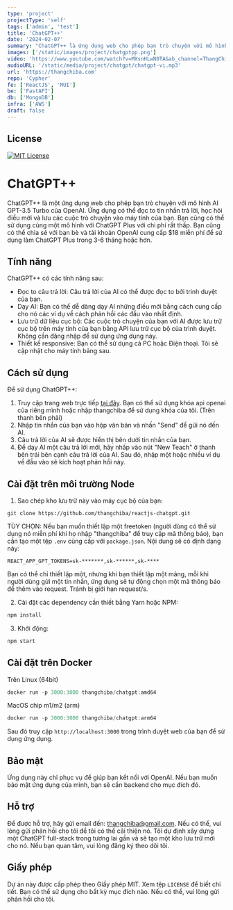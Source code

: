 ```yaml
---
type: 'project'
projectType: 'self'
tags: ['admin', 'test']
title: 'ChatGPT++'
date: '2024-02-07'
summary: "ChatGPT++ là ứng dụng web cho phép bạn trò chuyện với mô hình AI GPT-3.5 Turbo của OpenAI. Ứng dụng có thể đọc to tin nhắn trả lời, học hỏi điều mới và lưu các cuộc trò chuyện vào máy tính của bạn. Bạn cũng có thể sử dụng cùng một mô hình với ChatGPT Plus với chi phí rất thấp."
images: ['/static/images/project/chatgptpp.png']
video: 'https://www.youtube.com/watch?v=MXsnHLwN0TA&ab_channel=ThangChiba'
audioURL: '/static/media/project/chatgpt/chatgpt-vi.mp3'
url: 'https://thangchiba.com'
repo: 'Cypher'
fe: ['ReactJS', 'MUI']
be: ['FastAPI']
db: ['MongoDB']
infra: ['AWS']
draft: false
---
```



## License
[![MIT License](https://img.shields.io/badge/License-MIT-green.svg)](https://choosealicense.com/licenses/mit/)

# ChatGPT++

ChatGPT++ là một ứng dụng web cho phép bạn trò chuyện với mô hình AI GPT-3.5 Turbo của OpenAI. Ứng dụng có thể đọc to tin nhắn trả lời, học hỏi điều mới và lưu các cuộc trò chuyện vào máy tính của bạn. Bạn cũng có thể sử dụng cùng một mô hình với ChatGPT Plus với chi phí rất thấp. Bạn cũng có thể chia sẻ với bạn bè và tài khoản OpenAI cung cấp $18 miễn phí để sử dụng làm ChatGPT Plus trong 3-6 tháng hoặc hơn.

## Tính năng

ChatGPT++ có các tính năng sau:

- Đọc to câu trả lời: Câu trả lời của AI có thể được đọc to bởi trình duyệt của bạn.
- Dạy AI: Bạn có thể dễ dàng dạy AI những điều mới bằng cách cung cấp cho nó các ví dụ về cách phản hồi các đầu vào nhất định.
- Lưu trữ dữ liệu cục bộ: Các cuộc trò chuyện của bạn với AI được lưu trữ cục bộ trên máy tính của bạn bằng API lưu trữ cục bộ của trình duyệt. Không cần đăng nhập để sử dụng ứng dụng này.
- Thiết kế responsive: Bạn có thể sử dụng cả PC hoặc Điện thoại. Tôi sẽ cập nhật cho máy tính bảng sau.

## Cách sử dụng

Để sử dụng ChatGPT++:

1. Truy cập trang web trực tiếp [tại đây](https://thangchiba.com/chatgpt). Bạn có thể sử dụng khóa api openai của riêng mình hoặc nhập thangchiba để sử dụng khóa của tôi. (Trên thanh bên phải)
2. Nhập tin nhắn của bạn vào hộp văn bản và nhấn "Send" để gửi nó đến AI.
3. Câu trả lời của AI sẽ được hiển thị bên dưới tin nhắn của bạn.
4. Để dạy AI một câu trả lời mới, hãy nhấp vào nút "New Teach" ở thanh bên trái bên cạnh câu trả lời của AI. Sau đó, nhập một hoặc nhiều ví dụ về đầu vào sẽ kích hoạt phản hồi này.

## Cài đặt trên môi trường Node

1. Sao chép kho lưu trữ này vào máy cục bộ của bạn:

```
git clone https://github.com/thangchiba/reactjs-chatgpt.git
```

TÙY CHỌN: Nếu bạn muốn thiết lập một freetoken (người dùng có thể sử dụng nó miễn phí khi họ nhập "thangchiba" để truy cập mã thông báo), bạn cần tạo một tệp `.env` cùng cấp với `package.json`.
Nội dung sẽ có định dạng này:

```
REACT_APP_GPT_TOKENS=sk-*******,sk-******,sk-****
```

Bạn có thể chỉ thiết lập một, nhưng khi bạn thiết lập một mảng, mỗi khi người dùng gửi một tin nhắn, ứng dụng sẽ tự động chọn một mã thông báo để thêm vào request. Tránh bị giới hạn request/s.

2. Cài đặt các dependency cần thiết bằng Yarn hoặc NPM:

```jsx
npm install
```

3. Khởi động:

```jsx
npm start
```

## Cài đặt trên Docker

Trên Linux (64bit)

```jsx
docker run -p 3000:3000 thangchiba/chatgpt:amd64
```

MacOS chip m1/m2 (arm)

```jsx
docker run -p 3000:3000 thangchiba/chatgpt:arm64
```

Sau đó truy cập `http://localhost:3000` trong trình duyệt web của bạn để sử dụng ứng dụng.

## Bảo mật

Ứng dụng này chỉ phục vụ để giúp bạn kết nối với OpenAI. Nếu bạn muốn bảo mật ứng dụng của mình, bạn sẽ cần backend cho mục đích đó.

## Hỗ trợ

Để được hỗ trợ, hãy gửi email đến: thangchiba@gmail.com.
Nếu có thể, vui lòng gửi phản hồi cho tôi để tôi có thể cải thiện nó.
Tôi dự định xây dựng một ChatGPT full-stack trong tương lai gần và sẽ tạo một kho lưu trữ mới cho nó.
Nếu bạn quan tâm, vui lòng đăng ký theo dõi tôi.

## Giấy phép

Dự án này được cấp phép theo Giấy phép MIT. Xem tệp `LICENSE` để biết chi tiết.
Bạn có thể sử dụng cho bất kỳ mục đích nào. Nếu có thể, vui lòng gửi phản hồi cho tôi.
